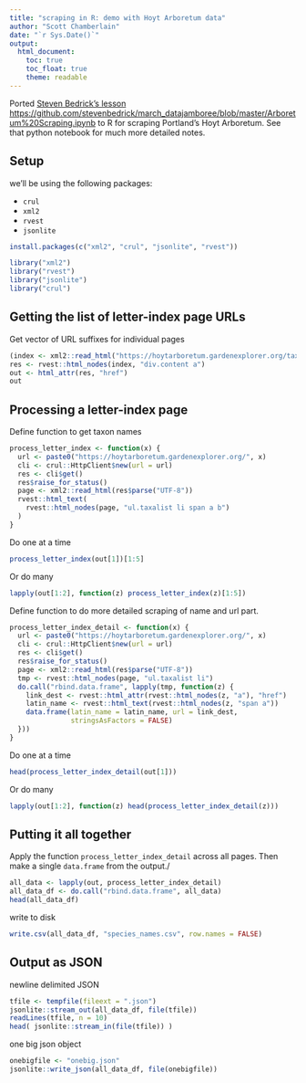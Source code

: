 ```yaml
---
title: "scraping in R: demo with Hoyt Arboretum data"
author: "Scott Chamberlain"
date: "`r Sys.Date()`"
output: 
  html_document:
    toc: true
    toc_float: true
    theme: readable
---
```


Ported [Steven Bedrick's lesson](https://github.com/stevenbedrick) <https://github.com/stevenbedrick/march_datajamboree/blob/master/Arboretum%20Scraping.ipynb> 
to R for scraping Portland's Hoyt Arboretum. See that python notebook for much 
more detailed notes.

## Setup

we'll be using the following packages:

- `crul`
- `xml2`
- `rvest`
- `jsonlite`

```r
install.packages(c("xml2", "crul", "jsonlite", "rvest"))
```

```r
library("xml2")
library("rvest")
library("jsonlite")
library("crul")
```

## Getting the list of letter-index page URLs

Get vector of URL suffixes for individual pages

```r
(index <- xml2::read_html("https://hoytarboretum.gardenexplorer.org/taxalist.aspx"))
res <- rvest::html_nodes(index, "div.content a")
out <- html_attr(res, "href")
out
```

## Processing a letter-index page

Define function to get taxon names

```r
process_letter_index <- function(x) {
  url <- paste0("https://hoytarboretum.gardenexplorer.org/", x)
  cli <- crul::HttpClient$new(url = url)
  res <- cli$get()
  res$raise_for_status()
  page <- xml2::read_html(res$parse("UTF-8"))
  rvest::html_text(
    rvest::html_nodes(page, "ul.taxalist li span a b")
  )
}
```

Do one at a time

```r
process_letter_index(out[1])[1:5]
```

Or do many

```r
lapply(out[1:2], function(z) process_letter_index(z)[1:5])
```

Define function to do more detailed scraping of name and url part.

```r
process_letter_index_detail <- function(x) {
  url <- paste0("https://hoytarboretum.gardenexplorer.org/", x)
  cli <- crul::HttpClient$new(url = url)
  res <- cli$get()
  res$raise_for_status()
  page <- xml2::read_html(res$parse("UTF-8"))
  tmp <- rvest::html_nodes(page, "ul.taxalist li")
  do.call("rbind.data.frame", lapply(tmp, function(z) {
    link_dest <- rvest::html_attr(rvest::html_nodes(z, "a"), "href")
    latin_name <- rvest::html_text(rvest::html_nodes(z, "span a"))
    data.frame(latin_name = latin_name, url = link_dest,
               stringsAsFactors = FALSE)
  }))
}
```

Do one at a time

```r
head(process_letter_index_detail(out[1]))
```

Or do many

```r
lapply(out[1:2], function(z) head(process_letter_index_detail(z)))
```

## Putting it all together

Apply the function `process_letter_index_detail` across all 
pages. Then make a single `data.frame` from the output./

```r
all_data <- lapply(out, process_letter_index_detail)
all_data_df <- do.call("rbind.data.frame", all_data)
head(all_data_df)
```

write to disk

```r
write.csv(all_data_df, "species_names.csv", row.names = FALSE)
```

## Output as JSON

newline delimited JSON

```r
tfile <- tempfile(fileext = ".json")
jsonlite::stream_out(all_data_df, file(tfile))
readLines(tfile, n = 10)
head( jsonlite::stream_in(file(tfile)) )
```

one big json object

```r
onebigfile <- "onebig.json"
jsonlite::write_json(all_data_df, file(onebigfile))
```
